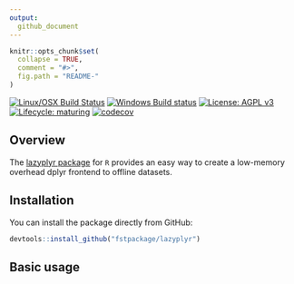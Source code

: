 ```yaml
---
output:
  github_document
---
```


<!-- README.md is generated from README.Rmd. Please edit that file -->

```r
knitr::opts_chunk$set(
  collapse = TRUE,
  comment = "#>",
  fig.path = "README-"
)
```

<!-- <img src="logo.png" align="right" /> -->

[![Linux/OSX Build Status](https://travis-ci.org/fstpackage/lazyplyr.svg?branch=develop)](https://travis-ci.org/fstpackage/lazyplyr)
[![Windows Build status](https://ci.appveyor.com/api/projects/status/bfm7amtkyjvc2rk9?svg=true)](https://ci.appveyor.com/project/fstpackage/lazyplyr)
[![License: AGPL v3](https://img.shields.io/badge/License-AGPL%20v3-blue.svg)](https://www.gnu.org/licenses/agpl-3.0)
[![Lifecycle: maturing](https://img.shields.io/badge/lifecycle-maturing-blue.svg)](https://www.tidyverse.org/lifecycle/#maturing)
[![codecov](https://codecov.io/gh/fstpackage/lazyplyr/branch/develop/graph/badge.svg)](https://codecov.io/gh/fstpackage/lazyplyr)


## Overview

The [lazyplyr package](https://github.com/fstpackage/lazyplyr) for `R` provides an easy way to create a low-memory overhead dplyr frontend to offline datasets.

## Installation

You can install the package directly from GitHub:

```r
devtools::install_github("fstpackage/lazyplyr")
```

## Basic usage

